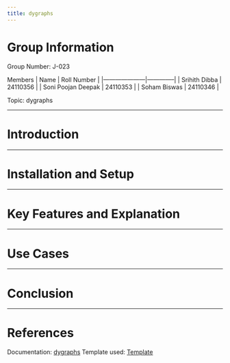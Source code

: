 ```yaml
---
title: dygraphs
---
```


# Group Information

Group Number: J-023

Members
|        Name         | Roll Number  |
|---------------------|--------------|
|    Srihith Dibba    |   24110356   |
| Soni Poojan Deepak  |   24110353   |
|    Soham Biswas     |   24110346   |

Topic: dygraphs

---

# Introduction

---

# Installation and Setup

---

# Key Features and Explanation

---

# Use Cases

---

# Conclusion

---

# References

Documentation: [dygraphs](https://dygraphs.com/options.html)
Template used: [Template](https://github.com/nipunbatra/quarto-template)
